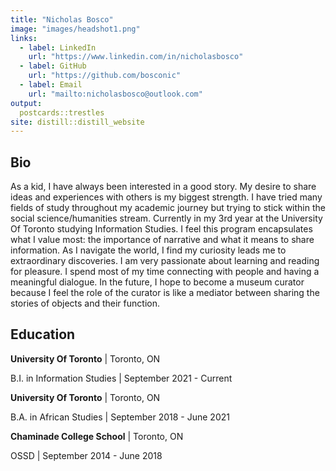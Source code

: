 ```yaml
---
title: "Nicholas Bosco"
image: "images/headshot1.png"
links:
  - label: LinkedIn
    url: "https://www.linkedin.com/in/nicholasbosco"
  - label: GitHub
    url: "https://github.com/bosconic"
  - label: Email
    url: "mailto:nicholasbosco@outlook.com"
output:
  postcards::trestles
site: distill::distill_website
---
```

 
## Bio
As a kid, I have always been interested in a good story. My desire to share ideas and experiences with others is my biggest strength. I have tried many fields of study throughout my academic journey but trying to stick within the social science/humanities stream. Currently in my 3rd year at the University Of Toronto studying Information Studies. I feel this program encapsulates what I value most: the importance of narrative and what it means to share information. As I navigate the world, I find my curiosity leads me to extraordinary discoveries. I am very passionate about learning and reading for pleasure. I spend most of my time connecting with people and having a meaningful dialogue. In the future, I hope to become a museum curator because I feel the role of the curator is like a mediator between sharing the stories of objects and their function.

## Education
**University Of Toronto** | Toronto, ON

B.I. in Information Studies | September 2021 - Current

**University Of Toronto** | Toronto, ON

B.A. in African Studies | September 2018 - June 2021

**Chaminade College School** | Toronto, ON

OSSD | September 2014 - June 2018

